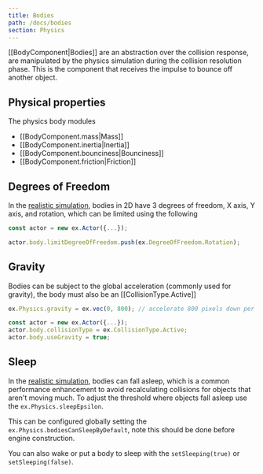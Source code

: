 ```yaml
---
title: Bodies
path: /docs/bodies
section: Physics
---
```


[[BodyComponent|Bodies]] are an abstraction over the collision response, are manipulated by the physics simulation during the collision resolution phase. This is the component that receives the impulse to bounce off another object.

## Physical properties

The physics body modules

- [[BodyComponent.mass|Mass]]
- [[BodyComponent.inertia|Inertia]]
- [[BodyComponent.bounciness|Bounciness]]
- [[BodyComponent.friction|Friction]]

## Degrees of Freedom

In the [realistic simulation](/docs/physics#realistic), bodies in 2D have 3 degrees of freedom, X axis, Y axis, and rotation, which can be limited using the following

```typescript
const actor = new ex.Actor({...});

actor.body.limitDegreeOfFreedom.push(ex.DegreeOfFreedom.Rotation);
```

## Gravity

Bodies can be subject to the global acceleration (commonly used for gravity), the body must also be an [[CollisionType.Active]]

```typescript
ex.Physics.gravity = ex.vec(0, 800); // accelerate 800 pixels down per second per second

const actor = new ex.Actor({...});
actor.body.collisionType = ex.CollisionType.Active;
actor.body.useGravity = true;
```

## Sleep

In the [realistic simulation](/docs/physics#realistic), bodies can fall asleep, which is a common performance enhancement to avoid recalculating collisions for objects that aren't moving much. To adjust the threshold where objects fall asleep use the `ex.Physics.sleepEpsilon`.

This can be configured globally setting the `ex.Physics.bodiesCanSleepByDefault`, note this should be done before engine construction.

You can also wake or put a body to sleep with the `setSleeping(true)` or `setSleeping(false)`.
